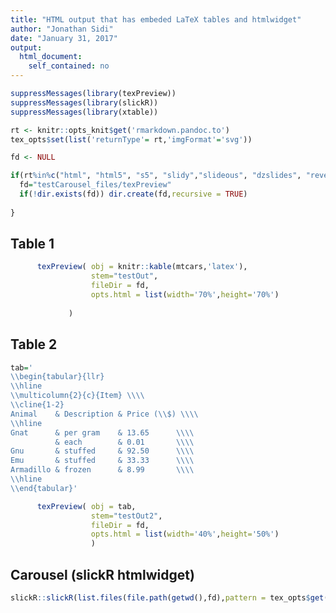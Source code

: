 ```yaml
---
title: "HTML output that has embeded LaTeX tables and htmlwidget"
author: "Jonathan Sidi"
date: "January 31, 2017"
output: 
  html_document:
    self_contained: no
---
```


```r
suppressMessages(library(texPreview))
suppressMessages(library(slickR))
suppressMessages(library(xtable))

rt <- knitr::opts_knit$get('rmarkdown.pandoc.to')
tex_opts$set(list('returnType'= rt,'imgFormat'='svg'))

fd <- NULL 

if(rt%in%c("html", "html5", "s5", "slidy","slideous", "dzslides", "revealjs","md")){
  fd="testCarousel_files/texPreview"
  if(!dir.exists(fd)) dir.create(fd,recursive = TRUE)
  
}


```

## Table 1

```r

      texPreview( obj = knitr::kable(mtcars,'latex'),
                  stem="testOut",
                  fileDir = fd,
                  opts.html = list(width='70%',height='70%')
                  
             )

```

## Table 2

```r

tab='
\\begin{tabular}{llr}
\\hline
\\multicolumn{2}{c}{Item} \\\\
\\cline{1-2}
Animal    & Description & Price (\\$) \\\\
\\hline
Gnat      & per gram    & 13.65      \\\\
          & each        & 0.01       \\\\
Gnu       & stuffed     & 92.50      \\\\
Emu       & stuffed     & 33.33      \\\\
Armadillo & frozen      & 8.99       \\\\
\\hline
\\end{tabular}'

      texPreview( obj = tab,
                  stem="testOut2",
                  fileDir = fd,
                  opts.html = list(width='40%',height='50%')
                  )
```

## Carousel (slickR htmlwidget)

```r
slickR::slickR(list.files(file.path(getwd(),fd),pattern = tex_opts$get('imgFormat'),full.names = TRUE))
```